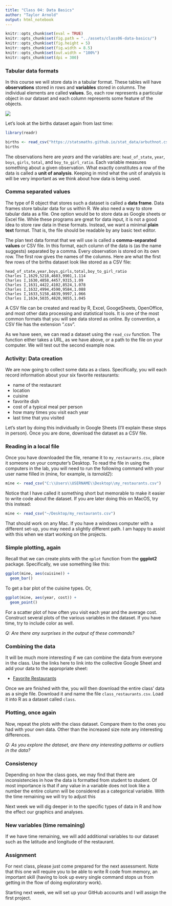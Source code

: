 ```yaml
---
title: "Class 04: Data Basics"
author: "Taylor Arnold"
output: html_notebook
---
```


```r
knitr::opts_chunk$set(eval = TRUE)
knitr::opts_chunk$set(fig.path = "../assets/class06-data-basics/")
knitr::opts_chunk$set(fig.height = 5)
knitr::opts_chunk$set(fig.width = 8.5)
knitr::opts_chunk$set(out.width = "100%")
knitr::opts_chunk$set(dpi = 300)
```

### Tabular data formats

In this course we will store data in a tabular format.
These tables will have **observations** stored in rows and
**variables** stored in columns. The individual elements are
called **values**. So, each row represents a
particular object in our dataset and each column represents
some feature of the objects.

![](../assets/img/tidy-1.png)

Let's look at the births dataset again from last time:

```r
library(readr)

births <- read_csv("https://statsmaths.github.io/stat_data/arbuthnot.csv")
births
```

The observations here are *years* and the variables are: `head_of_state`,
`year`, `boys`, `girls`, `total`, and `boy_to_girl_ratio`. Each variable
measures something about a given observation. What exactly
constitutes a row of the data is called a **unit of analysis**.
Keeping in mind what the unit of analysis is will be very
important as we think about how data is being used.

### Comma separated values

The type of R object that stores such a dataset is called a
**data frame**. Data frames store tabular data for us within R. We also
need a way to store tabular data as a file. One option would be to store
data as Google sheets or Excel file. While these programs are
great for data input, it is not a good idea to store raw data in
these formats. Instead, we want a minimal **plain text** format.
That is, the file should be readable by any basic text editor.

The plan text data format that we will use is called a
**comma-separated values** or CSV file. In this format, each
column of the data is (as the name suggests) separated by a
comma. Every observation is stored on its own row. The first
row gives the names of the columns. Here are what the first few
rows of the births dataset look like stored as a CSV file:

```
head_of_state,year,boys,girls,total,boy_to_girl_ratio
Charles I,1629,5218,4683,9901,1.114
Charles I,1630,4858,4457,9315,1.09
Charles I,1631,4422,4102,8524,1.078
Charles I,1632,4994,4590,9584,1.088
Charles I,1633,5158,4839,9997,1.066
Charles I,1634,5035,4820,9855,1.045
```

A CSV file can be created and read by R, Excel, GoogeSheets,
OpenOffice, and most other data processing and statistical tools.
It is one of the most common formats that you will see data stored
as online. By convention, a CSV file has the extension ".csv".

As we have seen, we can read a dataset using the `read_csv` function. The
function either takes a URL, as we have above, or a path to the file on your
computer. We will test out the second example now.

### Activity: Data creation

We are now going to collect some data as a class. Specifically, you will each
record information about your six favorite restaurants:

  - name of the restaurant
  - location
  - cuisine
  - favorite dish
  - cost of a typical meal per person
  - how many times you visit each year
  - last time that you visited

Let's start by doing this individually in Google Sheets (I'll explain these
steps in person). Once you are done, download the dataset as a CSV file.

### Reading in a local file

Once you have downloaded the file, rename it to `my_restaurants.csv`, place it
someone on your computer's Desktop. To read the file in using the computers
in the lab, you will need to run the following command with your user name
filled in (mine, for example, is *tarnold2*):

```r
mine <- read_csv("C:\\Users\\USERNAME\\Desktop\\my_restaurants.csv")
```

Notice that I have called it something short but memorable to make it easier
to write code about the dataset. If you are later doing this on MacOS, try
this instead:

```r
mine <- read_csv("~/Desktop/my_restaurants.csv")
```

That should work on any Mac. If you have a windows computer with a different
set-up, you may need a slightly different path. I am happy to assist with this
when we start working on the projects.

### Simple plotting, again

Recall that we can create plots with the `qplot` function from the **ggplot2**
package. Specifically, we use something like this:

```r
ggplot(mine, aes(cuisine)) +
  geom_bar()
```

To get a bar plot of the cuisine types. Or,

```r
ggplot(mine, aes(year, cost)) +
  geom_point()
```

For a scatter plot of how often you visit each year and the average cost.
Construct several plots of the various variables in the dataset. If you have
time, try to include color as well.

*Q: Are there any surprises in the output of these commands?*

### Combining the data

It will be much more interesting if we can combine the data from everyone in
the class. Use the links here to link into the collective Google Sheet and
add your data to the appropriate sheet:

- [Favorite Restaurants](https://docs.google.com/spreadsheets/d/10LFQMcRRBiRXEauX1aUfv3dYhiJ4zS616BwyDnXC3kc/edit?usp=sharing)

Once we are finished with the, you will then download the entire class' data
as a single file. Download it and name the file `class_restaurants.csv`. Load
it into R as a dataset called `class`.

### Plotting, once again

Now, repeat the plots with the class dataset. Compare them to the ones you
had with your own data. Other than the increased size note any interesting
differences.

*Q: As you explore the dataset, are there any interesting patterns or outliers
in the data?*

### Consistency

Depending on how the class goes, we may find that there are inconsistencies in
how the data is formatted from student to student. Of most importance is that
if any value in a variable does not look like a number the entire column will
be considered as a categorical variable. With the time remaining we will try
to adjust this

Next week we will dig deeper in to the specific types of data in R and how the
effect our graphics and analyses.

### New variables (time remaining)

If we have time remaining, we will add additional variables to our dataset
such as the latitude and longitude of the restaurant.

### Assignment

For next class, please just come prepared for the next assessment. Note that
this one will require you to be able to write R code from memory, an important
skill (having to look up every single command stops us from getting in the
flow of doing exploratory work).

Starting next week, we will set up your GitHub accounts and I will assign the
first project.



